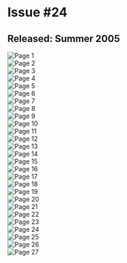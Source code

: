 # Issue #24
## Released: Summer 2005

![Page 1](https://cdn.sitekickremastered.com/images/whoa_magazine/issue_24/1.jpg)  
![Page 2](https://cdn.sitekickremastered.com/images/whoa_magazine/issue_24/2.jpg)  
![Page 3](https://cdn.sitekickremastered.com/images/whoa_magazine/issue_24/3.jpg)  
![Page 4](https://cdn.sitekickremastered.com/images/whoa_magazine/issue_24/4.jpg)  
![Page 5](https://cdn.sitekickremastered.com/images/whoa_magazine/issue_24/5.jpg)  
![Page 6](https://cdn.sitekickremastered.com/images/whoa_magazine/issue_24/6.jpg)  
![Page 7](https://cdn.sitekickremastered.com/images/whoa_magazine/issue_24/7.jpg)  
![Page 8](https://cdn.sitekickremastered.com/images/whoa_magazine/issue_24/8.jpg)  
![Page 9](https://cdn.sitekickremastered.com/images/whoa_magazine/issue_24/9.jpg)  
![Page 10](https://cdn.sitekickremastered.com/images/whoa_magazine/issue_24/10.jpg)  
![Page 11](https://cdn.sitekickremastered.com/images/whoa_magazine/issue_24/11.jpg)  
![Page 12](https://cdn.sitekickremastered.com/images/whoa_magazine/issue_24/12.jpg)  
![Page 13](https://cdn.sitekickremastered.com/images/whoa_magazine/issue_24/13.jpg)  
![Page 14](https://cdn.sitekickremastered.com/images/whoa_magazine/issue_24/14.jpg)  
![Page 15](https://cdn.sitekickremastered.com/images/whoa_magazine/issue_24/15.jpg)  
![Page 16](https://cdn.sitekickremastered.com/images/whoa_magazine/issue_24/16.jpg)  
![Page 17](https://cdn.sitekickremastered.com/images/whoa_magazine/issue_24/17.jpg)  
![Page 18](https://cdn.sitekickremastered.com/images/whoa_magazine/issue_24/18.jpg)  
![Page 19](https://cdn.sitekickremastered.com/images/whoa_magazine/issue_24/19.jpg)  
![Page 20](https://cdn.sitekickremastered.com/images/whoa_magazine/issue_24/20.jpg)  
![Page 21](https://cdn.sitekickremastered.com/images/whoa_magazine/issue_24/21.jpg)  
![Page 22](https://cdn.sitekickremastered.com/images/whoa_magazine/issue_24/22.jpg)  
![Page 23](https://cdn.sitekickremastered.com/images/whoa_magazine/issue_24/23.jpg)  
![Page 24](https://cdn.sitekickremastered.com/images/whoa_magazine/issue_24/24.jpg)  
![Page 25](https://cdn.sitekickremastered.com/images/whoa_magazine/issue_24/25.jpg)  
![Page 26](https://cdn.sitekickremastered.com/images/whoa_magazine/issue_24/26.jpg)  
![Page 27](https://cdn.sitekickremastered.com/images/whoa_magazine/issue_24/27.jpg)  
